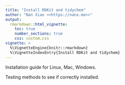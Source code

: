 ```yaml
---
title: "Install RDKit and tidychem"
author: "Nan Xiao <<https://nanx.me>>"
output:
  rmarkdown::html_vignette:
    toc: true
    number_sections: true
    css: custom.css
vignette: >
  %\VignetteEngine{knitr::rmarkdown}
  %\VignetteIndexEntry{Install RDKit and tidychem}
---
```


Installation guide for Linux, Mac, Windows.

Testing methods to see if correctly installed.
